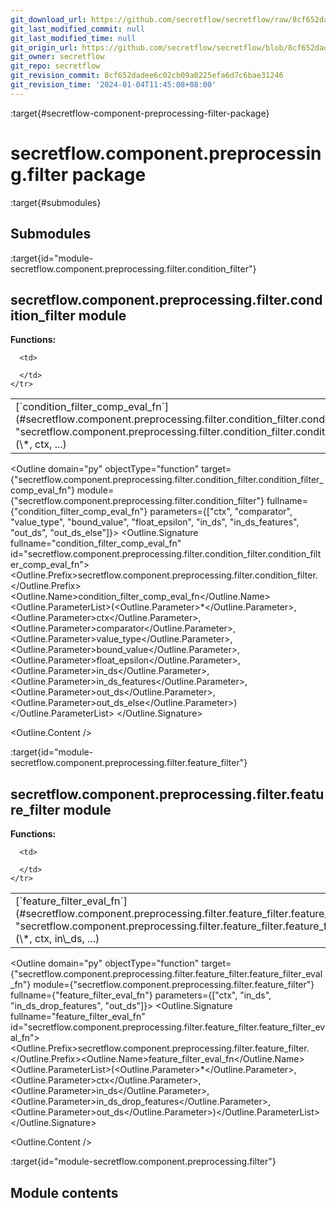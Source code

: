 ```yaml
---
git_download_url: https://github.com/secretflow/secretflow/raw/8cf652dadee6c02cb09a0225efa6d7c6bae31246/docs/source/secretflow.component.preprocessing.filter.rst
git_last_modified_commit: null
git_last_modified_time: null
git_origin_url: https://github.com/secretflow/secretflow/blob/8cf652dadee6c02cb09a0225efa6d7c6bae31246/docs/source/secretflow.component.preprocessing.filter.rst
git_owner: secretflow
git_repo: secretflow
git_revision_commit: 8cf652dadee6c02cb09a0225efa6d7c6bae31246
git_revision_time: '2024-01-04T11:45:08+08:00'
---
```


:target{#secretflow-component-preprocessing-filter-package}

# secretflow\.component.preprocessing.filter package

:target{#submodules}

## Submodules

:target{id="module-secretflow.component.preprocessing.filter.condition_filter"}

## <Target id="secretflow-component-preprocessing-filter-condition-filter-module" />secretflow\.component.preprocessing.filter.condition\_filter module

<strong>Functions:</strong>

<table>
  <tbody>
    <tr>
      <td>
        [`condition_filter_comp_eval_fn`](#secretflow.component.preprocessing.filter.condition_filter.condition_filter_comp_eval_fn "secretflow.component.preprocessing.filter.condition_filter.condition_filter_comp_eval_fn")(\*, ctx, ...)
      </td>

      <td>

      </td>
    </tr>
  </tbody>
</table>

<Outline domain="py" objectType="function" target={"secretflow.component.preprocessing.filter.condition_filter.condition_filter_comp_eval_fn"} module={"secretflow.component.preprocessing.filter.condition_filter"} fullname={"condition_filter_comp_eval_fn"} parameters={["ctx", "comparator", "value_type", "bound_value", "float_epsilon", "in_ds", "in_ds_features", "out_ds", "out_ds_else"]}>
  <Outline.Signature fullname="condition_filter_comp_eval_fn" id="secretflow.component.preprocessing.filter.condition_filter.condition_filter_comp_eval_fn">
    <Outline.Prefix>secretflow\.component.preprocessing.filter.condition\_filter.</Outline.Prefix><Outline.Name>condition\_filter\_comp\_eval\_fn</Outline.Name><Outline.ParameterList><span>(</span><Outline.Parameter><span>\*</span></Outline.Parameter>, <Outline.Parameter><span className="name">ctx</span></Outline.Parameter>, <Outline.Parameter><span className="name">comparator</span></Outline.Parameter>, <Outline.Parameter><span className="name">value\_type</span></Outline.Parameter>, <Outline.Parameter><span className="name">bound\_value</span></Outline.Parameter>, <Outline.Parameter><span className="name">float\_epsilon</span></Outline.Parameter>, <Outline.Parameter><span className="name">in\_ds</span></Outline.Parameter>, <Outline.Parameter><span className="name">in\_ds\_features</span></Outline.Parameter>, <Outline.Parameter><span className="name">out\_ds</span></Outline.Parameter>, <Outline.Parameter><span className="name">out\_ds\_else</span></Outline.Parameter><span>)</span></Outline.ParameterList>
  </Outline.Signature>

  <Outline.Content />
</Outline>

:target{id="module-secretflow.component.preprocessing.filter.feature_filter"}

## <Target id="secretflow-component-preprocessing-filter-feature-filter-module" />secretflow\.component.preprocessing.filter.feature\_filter module

<strong>Functions:</strong>

<table>
  <tbody>
    <tr>
      <td>
        [`feature_filter_eval_fn`](#secretflow.component.preprocessing.filter.feature_filter.feature_filter_eval_fn "secretflow.component.preprocessing.filter.feature_filter.feature_filter_eval_fn")(\*, ctx, in\_ds, ...)
      </td>

      <td>

      </td>
    </tr>
  </tbody>
</table>

<Outline domain="py" objectType="function" target={"secretflow.component.preprocessing.filter.feature_filter.feature_filter_eval_fn"} module={"secretflow.component.preprocessing.filter.feature_filter"} fullname={"feature_filter_eval_fn"} parameters={["ctx", "in_ds", "in_ds_drop_features", "out_ds"]}>
  <Outline.Signature fullname="feature_filter_eval_fn" id="secretflow.component.preprocessing.filter.feature_filter.feature_filter_eval_fn">
    <Outline.Prefix>secretflow\.component.preprocessing.filter.feature\_filter.</Outline.Prefix><Outline.Name>feature\_filter\_eval\_fn</Outline.Name><Outline.ParameterList><span>(</span><Outline.Parameter><span>\*</span></Outline.Parameter>, <Outline.Parameter><span className="name">ctx</span></Outline.Parameter>, <Outline.Parameter><span className="name">in\_ds</span></Outline.Parameter>, <Outline.Parameter><span className="name">in\_ds\_drop\_features</span></Outline.Parameter>, <Outline.Parameter><span className="name">out\_ds</span></Outline.Parameter><span>)</span></Outline.ParameterList>
  </Outline.Signature>

  <Outline.Content />
</Outline>

:target{id="module-secretflow.component.preprocessing.filter"}

## <Target id="module-contents" />Module contents
